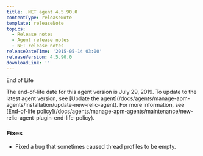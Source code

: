 ```yaml
---
title: .NET agent 4.5.90.0
contentType: releaseNote
template: releaseNote
topics:
  - Release notes
  - Agent release notes
  - NET release notes
releaseDateTime: '2015-05-14 03:00'
releaseVersion: 4.5.90.0
downloadLink: ''
---
```


End of Life

<Callout variant="important">
  The end-of-life date for this agent version is July 29, 2019. To update to the latest agent version, see [Update the agent](/docs/agents/manage-apm-agents/installation/update-new-relic-agent). For more information, see [End-of-life policy](/docs/agents/manage-apm-agents/maintenance/new-relic-agent-plugin-end-life-policy).
</Callout>

### Fixes

* Fixed a bug that sometimes caused thread profiles to be empty.
